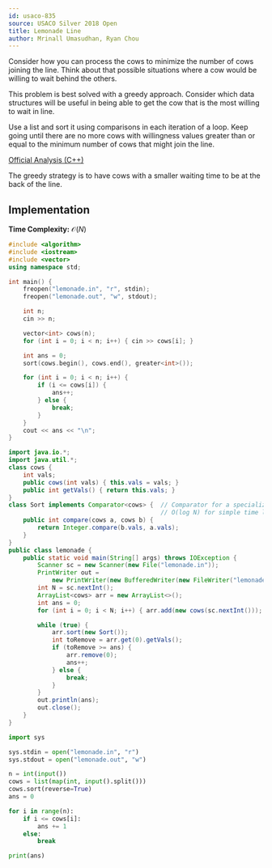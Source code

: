 ```yaml
---
id: usaco-835
source: USACO Silver 2018 Open
title: Lemonade Line
author: Mrinall Umasudhan, Ryan Chou
---
```

<Spoiler title="Hint 1">

Consider how you can process the cows to minimize the number of cows joining the line. Think about that possible situations where a cow would be willing to wait behind the others.

</Spoiler>

<Spoiler title="Hint 2">

This problem is best solved with a greedy approach. Consider which data structures will be useful in being able to get the cow that is the most willing to wait in line.

</Spoiler>

<Spoiler title="Hint 3">

Use a list and sort it using comparisons in each iteration of a loop. Keep going until there are no more cows with willingness values greater than or equal to the minimum number of cows that might join the line.

</Spoiler>

<Spoiler title="Solution">

[Official Analysis (C++)](http://www.usaco.org/current/data/sol_lemonade_silver_open18.html)

The greedy strategy is to have cows with a smaller waiting time to be at the back of the line.

## Implementation

**Time Complexity:** $\mathcal{O}(N)$

<LanguageSection>
<CPPSection>

```cpp
#include <algorithm>
#include <iostream>
#include <vector>
using namespace std;

int main() {
	freopen("lemonade.in", "r", stdin);
	freopen("lemonade.out", "w", stdout);

	int n;
	cin >> n;

	vector<int> cows(n);
	for (int i = 0; i < n; i++) { cin >> cows[i]; }

	int ans = 0;
	sort(cows.begin(), cows.end(), greater<int>());

	for (int i = 0; i < n; i++) {
		if (i <= cows[i]) {
			ans++;
		} else {
			break;
		}
	}
	cout << ans << "\n";
}
```
</CPPSection>
<JavaSection>

```java
import java.io.*;
import java.util.*;
class cows {
	int vals;
	public cows(int vals) { this.vals = vals; }
	public int getVals() { return this.vals; }
}
class Sort implements Comparator<cows> {  // Comparator for a specialized in
	                                      // O(log N) for simple time limits.
	public int compare(cows a, cows b) {
		return Integer.compare(b.vals, a.vals);
	}
}
public class lemonade {
	public static void main(String[] args) throws IOException {
		Scanner sc = new Scanner(new File("lemonade.in"));
		PrintWriter out =
		    new PrintWriter(new BufferedWriter(new FileWriter("lemonade.out")));
		int N = sc.nextInt();
		ArrayList<cows> arr = new ArrayList<>();
		int ans = 0;
		for (int i = 0; i < N; i++) { arr.add(new cows(sc.nextInt())); }

		while (true) {
			arr.sort(new Sort());
			int toRemove = arr.get(0).getVals();
			if (toRemove >= ans) {
				arr.remove(0);
				ans++;
			} else {
				break;
			}
		}
		out.println(ans);
		out.close();
	}
}
```
</JavaSection>
<PySection>

```py
import sys

sys.stdin = open("lemonade.in", "r")
sys.stdout = open("lemonade.out", "w")

n = int(input())
cows = list(map(int, input().split()))
cows.sort(reverse=True)
ans = 0

for i in range(n):
	if i <= cows[i]:
		ans += 1
	else:
		break

print(ans)
```
</PySection>
</LanguageSection>

</Spoiler>
